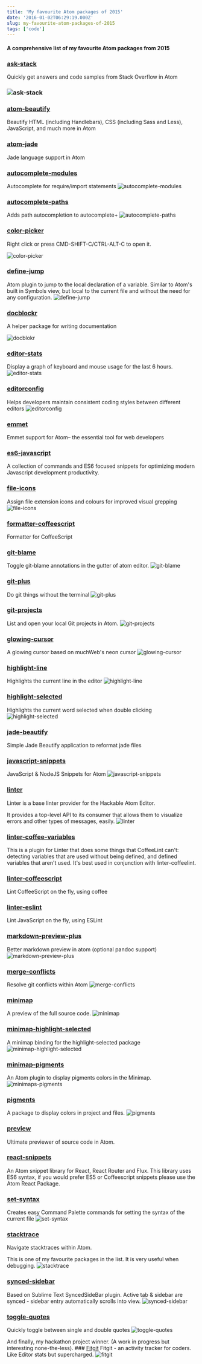 ```yaml
---
title: 'My favourite Atom packages of 2015'
date: '2016-01-02T06:29:19.000Z'
slug: my-favourite-atom-packages-of-2015
tags: ['code']
---
```


#### A comprehensive list of my favourite Atom packages from 2015



### [ask-stack](https://github.com/Chris911/Ask-Stack-Atom.git)

Quickly get answers and code samples from Stack Overflow in Atom

### ![ask-stack](https://camo.githubusercontent.com/8498f81330c46a879f51af467c8b7fba808f87c6/68747470733a2f2f692e696d6775722e636f6d2f796e5a6c4f41542e676966)

### [atom-beautify](https://github.com/Glavin001/atom-beautify.git)

Beautify HTML (including Handlebars), CSS (including Sass and Less), JavaScript, and much more in Atom

### [atom-jade](https://github.com/merrihew/atom-jade)

Jade language support in Atom

### [autocomplete-modules](https://github.com/nkt/atom-autocomplete-modules.git)

Autocomplete for require/import statements
![autocomplete-modules](https://cloud.githubusercontent.com/assets/3505878/7442538/9c1892cc-f11e-11e4-8070-3fa8b79beefc.gif)

### [autocomplete-paths](https://github.com/atom-community/autocomplete-paths.git)

Adds path autocompletion to autocomplete+
![autocomplete-paths](https://camo.githubusercontent.com/7da86dc3d22c9dd1d1c47bcb36237720fd987764/687474703a2f2f73312e64697265637475706c6f61642e6e65742f696d616765732f3134303431312f70356b76696665362e676966)

### [color-picker](https://github.com/thomaslindstrom/color-picker.git)

Right click or press CMD-SHIFT-C/CTRL-ALT-C to open it.

![color-picker](https://github.com/thomaslindstrom/color-picker/raw/master/preview.gif)

### [define-jump](https://github.com/hughsk/atom-define-jump.git)

Atom plugin to jump to the local declaration of a variable. Similar to Atom's built in Symbols view, but local to the current file and without the need for any configuration.
![define-jump](https://camo.githubusercontent.com/90aae204b2c5244e6a469826b5b508c1acad364f/687474703a2f2f692e696d6775722e636f6d2f576d6e383166782e676966)

### [docblockr](https://github.com/nikhilkalige/docblockr.git)

A helper package for writing documentation

![docblokr](https://raw.githubusercontent.com/NikhilKalige/docblockr/master/resources/basic.gif)

### [editor-stats](https://github.com/atom/editor-stats)

Display a graph of keyboard and mouse usage for the last 6 hours.
![editor-stats](https://camo.githubusercontent.com/26ad5dda1100993a359a2c9801c79e4ae52192d3/68747470733a2f2f662e636c6f75642e6769746875622e636f6d2f6173736574732f3637313337382f323236323232332f38343362313137322d396535372d313165332d396336302d3864323864353432663339632e706e67)

### [editorconfig](https://github.com/sindresorhus/atom-editorconfig.git)

Helps developers maintain consistent coding styles between different editors
![editorconfig](https://camo.githubusercontent.com/e94437a1e941c944738fb33c55cd3e602ee85606/68747470733a2f2f662e636c6f75642e6769746875622e636f6d2f6173736574732f3137303237302f323332373939342f64666534306362342d613366362d313165332d383632662d3839343939393937333337332e706e67)

### [emmet](https://github.com/emmetio/emmet-atom.git)

Emmet support for Atom– the essential tool for web developers

### [es6-javascript](https://github.com/hharnisc/atom-es6-javascript.git)

A collection of commands and ES6 focused snippets for optimizing modern Javascript development productivity.

### [file-icons](https://github.com/DanBrooker/file-icons.git)

Assign file extension icons and colours for improved visual grepping
![file-icons](https://raw.githubusercontent.com/DanBrooker/file-icons/master/file-icons.png)

### [formatter-coffeescript](https://github.com/atom-community/formatter-coffeescript.git)

Formatter for CoffeeScript

### [git-blame](https://github.com/alexcorre/git-blame.git)

Toggle git-blame annotations in the gutter of atom editor.
![git-blame](https://raw.githubusercontent.com/alexcorre/git-blame/master/images/screen-shot.png)

### [git-plus](https://github.com/akonwi/git-plus.git)

Do git things without the terminal
![git-plus](https://raw.githubusercontent.com/akonwi/git-plus/master/commit.gif)

### [git-projects](https://github.com/prrrnd/atom-git-projects.git)

List and open your local Git projects in Atom.
![git-projects](https://github.com/prrrnd/atom-git-projects/raw/master/capture.gif)

### [glowing-cursor](https://github.com/Matthew-Smith/atom-glowing-cursor.git)

A glowing cursor based on muchWeb's neon cursor
![glowing-cursor](https://raw.githubusercontent.com/Matthew-Smith/atom-glowing-cursor/master/glowing-cursor.gif)

### [highlight-line](https://github.com/richrace/highlight-line)

Highlights the current line in the editor
![highlight-line](https://camo.githubusercontent.com/6a26903350fa3c42ae7fe60907894196c495bb88/687474703a2f2f692e696d6775722e636f6d2f666133325774722e706e67)

### [highlight-selected](https://github.com/richrace/highlight-selected.git)

Highlights the current word selected when double clicking
![highlight-selected](https://camo.githubusercontent.com/fb3c3e8f4170fc20047810e53cdfa1041f302a28/687474703a2f2f692e696d6775722e636f6d2f4335466e7a7a512e676966)

### [jade-beautify](https://github.com/vingorius/jade-beautify.git)

Simple Jade Beautify application to reformat jade files

### [javascript-snippets](https://github.com/zenorocha/atom-javascript-snippets)

JavaScript & NodeJS Snippets for Atom
![javascript-snippets](https://cloud.githubusercontent.com/assets/398893/3528118/f07c2072-078b-11e4-93e9-ccb1339824e6.gif)

### [linter](https://github.com/atom-community/linter.git)

Linter is a base linter provider for the Hackable Atom Editor.

It provides a top-level API to its consumer that allows them to visualize errors and other types of messages, easily.
![linter](https://camo.githubusercontent.com/70b6e697c9d793642414b4ea6d08dbb9678877b3/687474703a2f2f672e7265636f726469742e636f2f313352666d6972507a322e676966)

### [linter-coffee-variables](https://github.com/markwainwright/atom-linter-coffee-variables.git)

This is a plugin for Linter that does some things that CoffeeLint can't: detecting variables that are used without being defined, and defined variables that aren't used.
It's best used in conjunction with linter-coffeelint.

### [linter-coffeescript](https://github.com/hokaccha/linter-coffeescript.git)

Lint CoffeeScript on the fly, using coffee

### [linter-eslint](https://github.com/AtomLinter/linter-eslint.git)

Lint JavaScript on the fly, using ESLint

### [markdown-preview-plus](https://github.com/Galadirith/markdown-preview-plus.git)

Better markdown preview in atom (optional pandoc support)
![markdown-preview-plus](https://raw.githubusercontent.com/Galadirith/markdown-preview-plus/master/imgs/mpp-full-res-invert.png)

### [merge-conflicts](https://github.com/smashwilson/merge-conflicts.git)

Resolve git conflicts within Atom
![merge-conflicts](https://camo.githubusercontent.com/44ff44f156f274b8799022e44bcacb804fadc08a/68747470733a2f2f7261772e6769746875622e636f6d2f736d61736877696c736f6e2f6d657267652d636f6e666c696374732f6d61737465722f646f63732f636f6e666c6963742d7265736f6c7574696f6e2e676966)

### [minimap](https://github.com/atom-minimap/minimap.git)

A preview of the full source code.
![minimap](https://github.com/atom-minimap/minimap/raw/master/resources/screenshot.png)

### [minimap-highlight-selected](https://github.com/atom-minimap/minimap-highlight-selected.git)

A minimap binding for the highlight-selected package
![minimap-highlight-selected](https://github.com/atom-minimap/minimap-highlight-selected/raw/master/screenshot.png)

### [minimap-pigments](https://github.com/abe33/minimap-pigments.git)

An Atom plugin to display pigments colors in the Minimap.
![minimaps-pigments](https://github.com/abe33/minimap-pigments/raw/master/screenshot.png)

### [pigments](https://github.com/abe33/atom-pigments.git)

A package to display colors in project and files.
![pigments](https://github.com/abe33/atom-pigments/raw/master/resources/pigments.gif)

### [preview](https://github.com/Glavin001/atom-preview.git)

Ultimate previewer of source code in Atom.

### [react-snippets](https://github.com/webbushka/atom-react-snippets.git)

An Atom snippet library for React, React Router and Flux. This library uses ES6 syntax, if you would prefer ES5 or Coffeescript snippets please use the Atom React Package.

### [set-syntax](https://github.com/lee-dohm/set-syntax.git)

Creates easy Command Palette commands for setting the syntax of the current file
![set-syntax](https://raw.githubusercontent.com/lee-dohm/set-syntax/master/set-syntax.gif)

### [stacktrace](https://github.com/smashwilson/stacktrace.git)

Navigate stacktraces within Atom.

This is one of my favourite packages in the list. It is very useful when debugging.
![stacktrace](https://cloud.githubusercontent.com/assets/17565/4100060/aa761e90-307e-11e4-83c8-e4bf04c20d95.gif)

### [synced-sidebar](https://github.com/peterdotjs/atom-synced-sidebar.git)

Based on Sublime Text SyncedSideBar plugin. Active tab & sidebar are synced - sidebar entry automatically scrolls into view.
![synced-sidebar](https://raw.githubusercontent.com/peterdotjs/atom-synced-sidebar/master/synced-sidebar-min.gif)

### [toggle-quotes](https://github.com/atom/toggle-quotes.git)

Quickly toggle between single and double quotes
![toggle-quotes](https://cloud.githubusercontent.com/assets/823545/9016150/aa73ab62-379c-11e5-8622-8dbb492ff4f1.gif)

And finally, my hackathon project winner. (A work in progress but interesting none-the-less). ### [Fitgit](https://github.com/madole/FitGit)
Fitgit - an activity tracker for coders. Like Editor stats but supercharged.
![fitgit](https://camo.githubusercontent.com/22259cfe698d9e2d7d923c6dd2cd2db0e1c36dbc/687474703a2f2f692e696d6775722e636f6d2f5a555235626e332e706e67)
